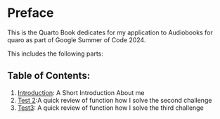 # Preface

This is the Quarto Book dedicates for my application to Audiobooks for quaro as part of Google Summer of Code 2024.

This includes the following parts:

## Table of Contents:

1.  [Introduction](#intro.qmd): A Short Introduction About me
2.  [Test 2](#q2.qmd):A quick review of function how I solve the second challenge
3.  [Test3](#q3.qmd): A quick review of function how I solve the third challenge

```         
```
